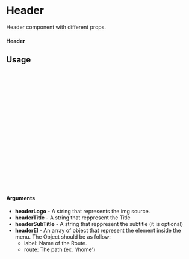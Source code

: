 
<Meta of={HeaderStory} title="Header" />

# Header

Header component with different props.

#### Header

<Canvas of={HeaderStory.HeaderExample} />

## Usage

```ts
import Header from '@/components/ui/navigation/Header';
import Logo from '@/assets/logo-placeholder-image.png'

 const headerEl: [
    {label: 'Home', route: ''},
    {label: 'About', route: '/about'},
    {label: 'Contact', route: '/contact'}
  ]

const Example = () => {
  return (
        <Header
          headerLogo={Logo}
          headerTitle='Andromeda'
          headerSubTitle='A component Collection'
          headerEl={headerEl}
        />
  );
};

export default Example;
```

#### Arguments
- **headerLogo** - A string that represents the img source.
- **headerTitle** - A string that reppresent the Title
- **headerSubTitle** - A string that reppresent the subtitle (it is optional)
- **headerEl** - An array of object that represent the element inside the menu. The Object should be as follow:
  - label: Name of the Route.
  - route: The path (ex. '/home')
